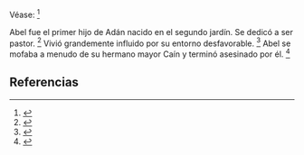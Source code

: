 Véase: <ref name="n0">{{lib|LU|76|2sec}}</ref> 

Abel fue el primer hijo de Adán nacido en el segundo jardín. Se dedicó a ser pastor. <ref name="n1">{{lib|LU|76|2|1,4}}</ref> Vivió grandemente influido por su entorno desfavorable. <ref name="n2">{{lib|LU|76|2|6}}</ref> Abel se mofaba a menudo de su hermano mayor Caín y terminó asesinado por él. <ref name="n3">{{lib|LU|76|2|2-5}}</ref> 

== Referencias ==

<references/>
